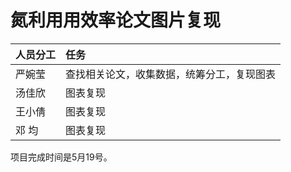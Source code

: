 # 氮利用用效率论文图片复现

| 人员分工 | 任务 |
| :------ | :--- |
| 严婉莹 | 查找相关论文，收集数据，统筹分工，复现图表 |
| 汤佳欣 | 图表复现 |
| 王小倩 | 图表复现 |
| 邓 均 | 图表复现 |

项目完成时间是5月19号。
